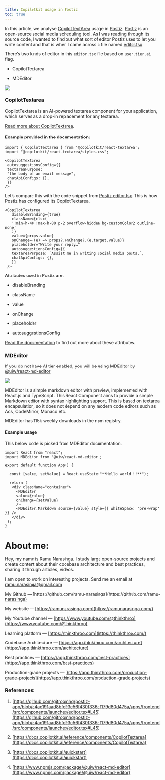 ```yaml
---
title: Copilotkit usage in Postiz
toc: true
---
```


In this article, we analyse [CopilotTextArea](https://docs.copilotkit.ai/reference/components/CopilotTextarea) usage in [Postiz](https://github.com/gitroomhq/postiz-app). [Postiz](https://github.com/gitroomhq/postiz-app) is an open-source social media scheduling tool. As I was reading through its source code, I wanted to find out what sort of editor Postiz uses to let you write content and that is when I came across a file named [editor.tsx](https://github.com/gitroomhq/postiz-app/blob/e4ac191aad8bfc93c56f430f336ef179d80d475a/apps/frontend/src/components/launches/editor.tsx#L45)

There’s two kinds of editor in this `editor.tsx` file based on `user.tier.ai` flag.

* CopilotTextarea
    
* MDEditor
    

![](https://cdn-images-1.medium.com/max/1600/1*LqUrrIXheoSKGJ47Uzi7OQ.png)

### CopilotTextarea

CopilotTextarea is an AI-powered textarea component for your application, which serves as a drop-in replacement for any textarea.

[Read more about CopilotTextarea](https://docs.copilotkit.ai/reference/components/CopilotTextarea).

#### Example provided in the documentation:

```plaintext
import { CopilotTextarea } from '@copilotkit/react-textarea';
import "@copilotkit/react-textarea/styles.css";
 
<CopilotTextarea
 autosuggestionsConfig={{
 textareaPurpose:
 "the body of an email message",
 chatApiConfigs: {},
 }}
/>
```

Let’s compare this with the code snippet from [Postiz editor.tsx](https://github.com/gitroomhq/postiz-app/blob/e4ac191aad8bfc93c56f430f336ef179d80d475a/apps/frontend/src/components/launches/editor.tsx#L44). This is how Postiz has configured its CopilotTextarea.

```plaintext
<CopilotTextarea
   disableBranding={true}
   className={clsx(
   '!min-h-40 !max-h-80 p-2 overflow-hidden bg-customColor2 outline-none'
   )}
   value={props.value}
   onChange={(e) => props?.onChange?.(e.target.value)}
   placeholder="Write your reply…"
   autosuggestionsConfig={{
   textareaPurpose: `Assist me in writing social media posts.`,
   chatApiConfigs: {},
   }}
 />
```

Attributes used in Postiz are:

* disableBranding
    
* className
    
* value
    
* onChange
    
* placeholder
    
* autosuggestionsConfig
    

[Read the documentation](https://docs.copilotkit.ai/reference/components/CopilotTextarea) to find out more about these attributes.

### MDEditor

If you do not have AI tier enabled, you will be using MDEditor by [@uiw/react-md-editor](https://www.npmjs.com/package/@uiw/react-md-editor) 

![](https://cdn-images-1.medium.com/max/1600/1*MvdFhVXdofSZBT5kebVy4g.png)

MDEditor is a simple markdown editor with preview, implemented with React.js and TypeScript. This React Component aims to provide a simple Markdown editor with syntax highlighting support. This is based on textarea encapsulation, so it does not depend on any modern code editors such as Acs, CodeMirror, Monaco etc.

MDEditor has 115k weekly downloads in the npm registry.

#### Example usage

This below code is picked from MDEditor documentation.

```plaintext
import React from "react";
import MDEditor from '@uiw/react-md-editor';

export default function App() {
  
  const [value, setValue] = React.useState("**Hello world!!!**");
 
  return (
   <div className="container">
     <MDEditor
     value={value}
     onChange={setValue}
     />
     <MDEditor.Markdown source={value} style={{ whiteSpace: 'pre-wrap' }} />
   </div>
 );
}
```

# **About me:**

Hey, my name is Ramu Narasinga. I study large open-source projects and create content about their codebase architecture and best practices, sharing it through articles, videos.

I am open to work on interesting projects. Send me an email at ramu.narasinga@gmail.com

My Github — [https://github.com/ramu-narasinga](https://github.com/ramu-narasinga)

My website — [https://ramunarasinga.com](https://ramunarasinga.com/)

My Youtube channel — [https://www.youtube.com/@thinkthroo](https://www.youtube.com/@thinkthroo)

Learning platform — [https://thinkthroo.com](https://thinkthroo.com/)

Codebase Architecture — [https://app.thinkthroo.com/architecture](https://app.thinkthroo.com/architecture)

Best practices — [https://app.thinkthroo.com/best-practices](https://app.thinkthroo.com/best-practices)

Production-grade projects — [https://app.thinkthroo.com/production-grade-projects](https://app.thinkthroo.com/production-grade-projects)

### References:

1. [https://github.com/gitroomhq/postiz-app/blob/e4ac191aad8bfc93c56f430f336ef179d80d475a/apps/frontend/src/components/launches/editor.tsx#L45](https://github.com/gitroomhq/postiz-app/blob/e4ac191aad8bfc93c56f430f336ef179d80d475a/apps/frontend/src/components/launches/editor.tsx#L45)
    
2. [https://docs.copilotkit.ai/reference/components/CopilotTextarea](https://docs.copilotkit.ai/reference/components/CopilotTextarea)
    
3. [https://docs.copilotkit.ai/quickstart](https://docs.copilotkit.ai/quickstart)
    
4. [https://www.npmjs.com/package/@uiw/react-md-editor](https://www.npmjs.com/package/@uiw/react-md-editor)

